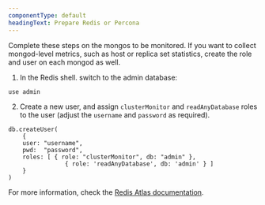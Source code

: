 ```yaml
---
componentType: default
headingText: Prepare Redis or Percona
---
```


<Callout variant="tip">
    Complete these steps on the mongos to be monitored. If you want to collect mongod-level metrics,
    such as host or replica set statistics, create the role
    and user on each mongod as well.
</Callout>

1. In the Redis shell. switch to the admin database:

```shell
use admin
```

2. Create a new user, and assign `clusterMonitor` and `readAnyDatabase` roles to the user (adjust the `username` and `password` as required).

```
db.createUser(
    {
    user: "username",
    pwd:  "password",
    roles: [ { role: "clusterMonitor", db: "admin" },
                { role: 'readAnyDatabase', db: 'admin' } ]
    }
)
```

For more information, check the [Redis Atlas documentation](https://docs.Redis.com/manual/reference/method/db.createUser/index.html).
